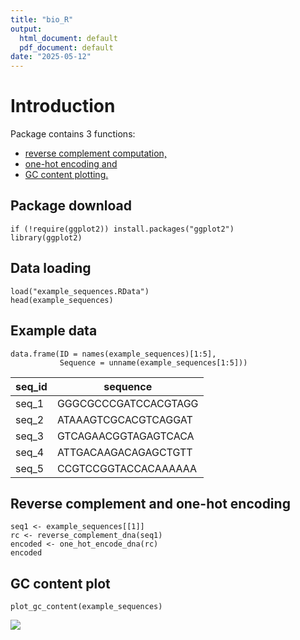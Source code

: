 ```yaml
---
title: "bio_R"
output:
  html_document: default
  pdf_document: default
date: "2025-05-12"
---
```


# Introduction

Package contains 3 functions:

-   [reverse complement computation,](https://www.bx.psu.edu/old/courses/bx-fall08/definitions.html)
-   [one-hot encoding and](https://www.geeksforgeeks.org/ml-one-hot-encoding/)
-   [GC content plotting.](https://en.wikipedia.org/wiki/GC-content)

## Package download

```         
if (!require(ggplot2)) install.packages("ggplot2")
library(ggplot2)
```

## Data loading

```         
load("example_sequences.RData")
head(example_sequences)
```

## Example data

```         
data.frame(ID = names(example_sequences)[1:5],
           Sequence = unname(example_sequences[1:5]))
```

| seq_id | sequence             |
|--------|----------------------|
| seq_1  | GGGCGCCCGATCCACGTAGG |
| seq_2  | ATAAAGTCGCACGTCAGGAT |
| seq_3  | GTCAGAACGGTAGAGTCACA |
| seq_4  | ATTGACAAGACAGAGCTGTT |
| seq_5  | CCGTCCGGTACCACAAAAAA |

## Reverse complement and one-hot encoding

```         
seq1 <- example_sequences[[1]]
rc <- reverse_complement_dna(seq1)
encoded <- one_hot_encode_dna(rc)
encoded
```

## GC content plot

```         
plot_gc_content(example_sequences)
```

![](gc_content.png)
